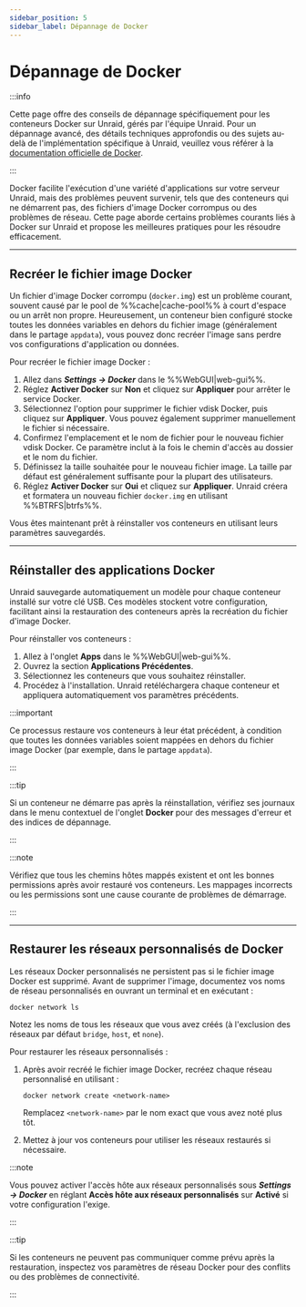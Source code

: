 ```yaml
---
sidebar_position: 5
sidebar_label: Dépannage de Docker
---
```


# Dépannage de Docker

:::info

Cette page offre des conseils de dépannage spécifiquement pour les conteneurs Docker sur Unraid, gérés par l'équipe Unraid. Pour un dépannage avancé, des détails techniques approfondis ou des sujets au-delà de l'implémentation spécifique à Unraid, veuillez vous référer à la [documentation officielle de Docker](https://docs.docker.com/).

:::

Docker facilite l'exécution d'une variété d'applications sur votre serveur Unraid, mais des problèmes peuvent survenir, tels que des conteneurs qui ne démarrent pas, des fichiers d'image Docker corrompus ou des problèmes de réseau. Cette page aborde certains problèmes courants liés à Docker sur Unraid et propose les meilleures pratiques pour les résoudre efficacement.

---

## Recréer le fichier image Docker

Un fichier d'image Docker corrompu (`docker.img`) est un problème courant, souvent causé par le pool de %%cache|cache-pool%% à court d'espace ou un arrêt non propre. Heureusement, un conteneur bien configuré stocke toutes les données variables en dehors du fichier image (généralement dans le partage `appdata`), vous pouvez donc recréer l'image sans perdre vos configurations d'application ou données.

Pour recréer le fichier image Docker :

1. Allez dans ***Settings → Docker*** dans le %%WebGUI|web-gui%%.
2. Réglez **Activer Docker** sur **Non** et cliquez sur **Appliquer** pour arrêter le service Docker.
3. Sélectionnez l'option pour supprimer le fichier vdisk Docker, puis cliquez sur **Appliquer**. Vous pouvez également supprimer manuellement le fichier si nécessaire.
4. Confirmez l'emplacement et le nom de fichier pour le nouveau fichier vdisk Docker. Ce paramètre inclut à la fois le chemin d'accès au dossier et le nom du fichier.
5. Définissez la taille souhaitée pour le nouveau fichier image. La taille par défaut est généralement suffisante pour la plupart des utilisateurs.
6. Réglez **Activer Docker** sur **Oui** et cliquez sur **Appliquer**. Unraid créera et formatera un nouveau fichier `docker.img` en utilisant %%BTRFS|btrfs%%.

Vous êtes maintenant prêt à réinstaller vos conteneurs en utilisant leurs paramètres sauvegardés.

---

## Réinstaller des applications Docker

Unraid sauvegarde automatiquement un modèle pour chaque conteneur installé sur votre clé USB. Ces modèles stockent votre configuration, facilitant ainsi la restauration des conteneurs après la recréation du fichier d'image Docker.

Pour réinstaller vos conteneurs :

1. Allez à l'onglet **Apps** dans le %%WebGUI|web-gui%%.
2. Ouvrez la section **Applications Précédentes**.
3. Sélectionnez les conteneurs que vous souhaitez réinstaller.
4. Procédez à l'installation. Unraid retéléchargera chaque conteneur et appliquera automatiquement vos paramètres précédents.

:::important

Ce processus restaure vos conteneurs à leur état précédent, à condition que toutes les données variables soient mappées en dehors du fichier image Docker (par exemple, dans le partage `appdata`).

:::

:::tip

Si un conteneur ne démarre pas après la réinstallation, vérifiez ses journaux dans le menu contextuel de l'onglet **Docker** pour des messages d'erreur et des indices de dépannage.

:::

:::note

Vérifiez que tous les chemins hôtes mappés existent et ont les bonnes permissions après avoir restauré vos conteneurs. Les mappages incorrects ou les permissions sont une cause courante de problèmes de démarrage.

:::

---

## Restaurer les réseaux personnalisés de Docker

Les réseaux Docker personnalisés ne persistent pas si le fichier image Docker est supprimé. Avant de supprimer l'image, documentez vos noms de réseau personnalisés en ouvrant un terminal et en exécutant :

```
docker network ls
```

Notez les noms de tous les réseaux que vous avez créés (à l'exclusion des réseaux par défaut `bridge`, `host`, et `none`).

Pour restaurer les réseaux personnalisés :

1. Après avoir recréé le fichier image Docker, recréez chaque réseau personnalisé en utilisant :

   ```
   docker network create <network-name>
   ```

   Remplacez `<network-name>` par le nom exact que vous avez noté plus tôt.

2. Mettez à jour vos conteneurs pour utiliser les réseaux restaurés si nécessaire.

:::note

Vous pouvez activer l'accès hôte aux réseaux personnalisés sous ***Settings → Docker*** en réglant **Accès hôte aux réseaux personnalisés** sur **Activé** si votre configuration l'exige.

:::

:::tip

Si les conteneurs ne peuvent pas communiquer comme prévu après la restauration, inspectez vos paramètres de réseau Docker pour des conflits ou des problèmes de connectivité.

:::
